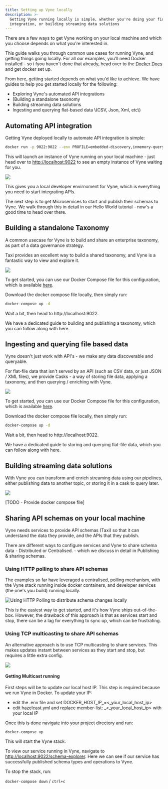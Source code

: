 ```yaml
---
title: Setting up Vyne locally
description: >-
  Getting Vyne running locally is simple, whether you're doing your first API
  integration, or building streaming data solutions
---
```



There are a few ways to get Vyne working on your local machine and which you choose depends on what you're interested in. 

This guide walks you through common use cases for running Vyne, and getting things going locally.  For all our examples, you'll need Docker installed - so i fyou haven't done that already, head over to the [Docker Docs](https://docs.docker.com/get-docker/) and get docker set up.

From here, getting started depends on what you'd like to achieve.  We have guides to help you get started locally for the following:

* <Link to="../setting-up-vyne-locally#automating-api-integration">Exploring Vyne's automated API integrations</Link>
* <Link to="../setting-up-vyne-locally#building-a-standalone-taxonomy">[Building a standalone
  taxonomy</Link>
* <Link to="../setting-up-vyne-locally#building-streaming-data-solutions">Building streaming data solutions</Link>
* <Link to="../setting-up-vyne-locally#ingesting-and-querying-file-based-data">Ingesting and querying flat-based data \(CSV, Json, Xml, etc\)</Link>

## Automating API integration

Getting Vyne deployed locally to automate API integration is simple:

```bash
docker run -p 9022:9022 --env PROFILE=embedded-discovery,inmemory-query-history,eureka-schema vyneco/vyne
```

This will launch an instance of Vyne running on your local machine - just head over to [http://localhost:9022](http://localhost:9022) to see an empty instance of Vyne waiting for you.

![](/assets/documentation-images-4-.png)

This gives you a local developer envirnoment for Vyne, which is everything you need to start integrating APIs.  

The next step is to get Microservices to start and publish their schemas to Vyne.  We walk through this in detail in our Hello World tutorial - now's a good time to head over <Link to="../employees-on-payroll-demo">there</Link>.


## Building a standalone Taxonomy

A common usecase for Vyne is to build and share an enterprise taxonomy, as part of a data governance strategy.  

Taxi provides an excellent way to build a shared taxonomy, and Vyne is a fantastic way to view and explore it.

![](/assets/documentation-images-6-.png)

To get started, you can use our Docker Compose file for this configuration, which is available [here](https://gitlab.com/vyne/vyne-taxonomy-environment/-/blob/master/docker-compose.yml).

Download the docker compose file locally, then simply run:

```bash
docker-compose up -d
```

Wait a bit, then head to http://localhost:9022.

We have a dedicated guide to building and publishing a taxonomy, which you can follow along with <Link to="../running-a-local-taxonomy-editor-environment/">here</Link>.


## Ingesting and querying file based data

Vyne doesn't just work with API's - we make any data discoverable and queryable.

For flat-file data that isn't served by an API \(such as CSV data, or just JSON / XML files\), we provide Casks -  a way of storing file data, applying a taxonomy, and then querying / enriching with Vyne.

![](/assets/documentation-images-7-.png)

To get started, you can use our Docker Compose file for this configuration, which is available [here](https://gitlab.com/vyne/vyne-taxonomy-environment/-/blob/master/docker-compose.yml).

Download the docker compose file locally, then simply run:

```bash
docker-compose up -d
```

Wait a bit, then head to http://localhost:9022.

We have a dedicated guide to storing and querying flat-file data, which you can follow along with <Link to="../../casks/cask-server.md">here</Link>.

## Building streaming data solutions

With Vyne you can transform and enrich streaming data using our pipelines, either publishing data to another topic, or storing it in a cask to query later.

![](/assets/documentation-images-9-.png)

\[TODO - Provide docker compose file\]

## Sharing API schemas on your local machine

Vyne needs services to provide API schemas \(Taxi\) so that it can understand the data they provide, and the APIs that they publish.

There are different ways to configure services and Vyne to share schema data - Distributed or Centralised. - which we discuss in detail in <Link to="../../overview/publishing-and-sharing-schemas">Publishing & sharing schemas</Link>.


### Using HTTP polling to share API schemas

The examples so far have leveraged a centralised, polling mechanism, with the Vyne stack running inside docker containers, and developer services \(the one's you build\) running locally.

![Using HTTP Polling to distribute schema changes locally](/assets/documentation-images-10-.png)

This is the easiest way to get started, and it's how Vyne ships out-of-the-box.  However, the drawback of this approach is that as services start and stop, there can be a lag for everything to sync up, which can be frustrating.

### Using TCP multicasting to share API schemas

An alternative approach is to use TCP multicasting to share services. This makes updates instant between services as they start and stop, but requires a little extra config.

![](/assets/documentation-images-11-.png)

#### Getting Multicast running

First steps will be to update our local host IP. This step is required because we run Vyne in Docker. To update your IP:

* edit the .env file and set DOCKER\_HOST\_IP_=&lt;_your\_local\_host\_ip&gt;
* edit hazelcast.yml and replace member-list: _&lt;_your\_local\_host\_ip&gt; with your local IP

Once this is done navigate into your project directory and run:

`docker-compose up`

This will start the Vyne stack.

To view our service running in Vyne, navigate to [http://localhost:9022/schema-explorer](http://localhost:9022/schema-explorer). Here we can see if our service has successfully published schema types and operations to Vyne.

To stop the stack, run:

`docker-compose down` / `ctrl+c`

